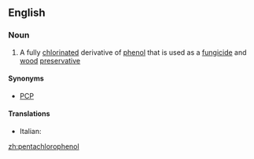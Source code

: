 ==English==

===Noun===
{{wikipedia}}
{{en-noun|s|-}}

# {{context|organic compound}} A fully [[chlorinated]] derivative of [[phenol]] that is used as a [[fungicide]] and [[wood]] [[preservative]]

====Synonyms====
* [[PCP]]

====Translations====
{{trans-top| fully chlorinated derivative of phenol}}
* Italian: {{t-|it|pentaclorofenolo|m}}
{{trans-mid}}
{{trans-bottom}}

[[zh:pentachlorophenol]]